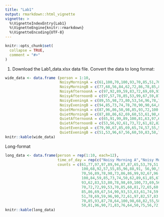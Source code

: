 ```yaml
---
title: "Lab1"
output: rmarkdown::html_vignette
vignette: >
  %\VignetteIndexEntry{Lab1}
  %\VignetteEngine{knitr::rmarkdown}
  %\VignetteEncoding{UTF-8}
---
```


```r
knitr::opts_chunk$set(
  collapse = TRUE,
  comment = "#>"
)
```

1. Download the Lab1_data.xlsx data file. Convert the data to long format:


```r
wide_data <- data.frame (person = 1:10,
                         NoisyMorningA = c(61,100,70,100,93,70,85,51,70,50),
                         NoisyMorningB = c(77,68,56,84,62,72,86,78,85,81),
                         NoisyAfternoonA = c(97,92,89,59,83,72,69,69,93,96),
                         NoisyAfternoonB = c(97,57,78,85,53,99,67,59,87,90),
                         NoisyEveningA = c(89,55,98,73,80,53,54,96,78,71),
                         NoisyEveningB = c(94,85,73,74,78,70,90,90,64,83),
                         QuietMorningA = c(87,96,86,50,98,85,93,72,100,76),
                         QuietMorningB = c(87,88,86,62,69,60,53,61,98,64),
                         QuietAfternoonA = c(65,91,99,89,100,81,63,97,68,50),
                         QuietAfternoonB = c(53,56,92,61,73,72,61,82,82,75),
                         QuietEveningA = c(79,90,67,85,69,65,74,57,55,56),
                         QuietEveningB = c(51,53,96,67,56,60,59,83,58,72))
knitr::kable(wide_data)

```

Long-format

```r
long_data <- data.frame(person = rep(1:10, each=12),
                        time_of_day = rep(c("Noisy Morning A","Noisy Morning B","Noisy Afternoon A","Noisy Afternoon B", "Noisy Evening A", "Noisy Evening B","Quiet Morning A","Quiet Morning B","Quiet Afternoon A","Quiet Afternoon B", "Quiet Evening A", "Quiet Evening B"),10),
                        counts = c(61,77,97,97,89,94,87,87,65,53,79,51,
                                   100,68,92,57,55,85,96,88,91,	56,90,53,
                                   70,56,89,78,98,73,86,86,99,92,67,96,
                                   100,84,59,85,73,74,50,62,89,61,85,67,
                                   93,62,83,53,80,78,98,69,100,73,69,56,
                                   70,72,72,99,53,70,85,60,81,72,65,60,
                                   85,86,69,67,54,90,93,53,63,61,74,59,
                                   51,78,69,59,96,90,72,61,97,82,57,83,
                                   70,85,93,87,78,64,100,98,68,82,55,58,
                                   50,81,96,90,71,83,76,64,50,75,56,72))
knitr::kable(long_data)
                        

```


```r

```
